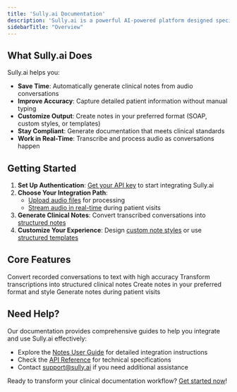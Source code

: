 ```yaml
---
title: 'Sully.ai Documentation'
description: 'Sully.ai is a powerful AI-powered platform designed specifically for healthcare providers to streamline clinical documentation by automatically converting patient conversations into structured medical notes.'
sidebarTitle: "Overview"
---
```


## What Sully.ai Does

Sully.ai helps you:

- **Save Time**: Automatically generate clinical notes from audio conversations
- **Improve Accuracy**: Capture detailed patient information without manual typing
- **Customize Output**: Create notes in your preferred format (SOAP, custom styles, or templates)
- **Stay Compliant**: Generate documentation that meets clinical standards
- **Work in Real-Time**: Transcribe and process audio as conversations happen

## Getting Started

1. **Set Up Authentication**: [Get your API key](/api-reference/getting-started/authentication) to start integrating Sully.ai
2. **Choose Your Integration Path**:
   - [Upload audio files](/documentation/notes#upload-a-file) for processing
   - [Stream audio in real-time](/documentation/notes#stream-in-real-time) during patient visits
3. **Generate Clinical Notes**: Convert transcribed conversations into [structured notes](/documentation/notes#2-generate-a-note)
4. **Customize Your Experience**: Design [custom note styles](/documentation/notes#custom-note-styles) or use [structured templates](/documentation/notes#structured-note-templates)

## Core Features

<CardGroup cols={2}>
  <Card
    title="Audio Transcription"
    icon="microphone"
    href="/documentation/notes#1-transcribe-audio"
  >
    Convert recorded conversations to text with high accuracy
  </Card>
  <Card
    title="Note Generation"
    icon="file-medical"
    href="/documentation/notes#2-generate-a-note"
  >
    Transform transcriptions into structured clinical notes
  </Card>
  <Card
    title="Customization"
    icon="sliders"
    href="/documentation/notes#custom-note-styles"
  >
    Create notes in your preferred format and style
  </Card>
  <Card
    title="Real-time Processing"
    icon="bolt"
    href="/documentation/notes#stream-in-real-time"
  >
    Generate notes during patient visits
  </Card>
</CardGroup>

## Need Help?

Our documentation provides comprehensive guides to help you integrate and use Sully.ai effectively:

- Explore the [Notes User Guide](/documentation/notes) for detailed integration instructions
- Check the [API Reference](/api-reference/getting-started/authentication) for technical specifications
- Contact [support@sully.ai](mailto:support@sully.ai) if you need additional assistance

Ready to transform your clinical documentation workflow? [Get started now](/documentation/notes)! 